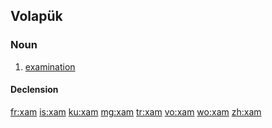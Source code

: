 ==Volapük==

===Noun===
{{infl|vo|noun}}

# [[examination]]

====Declension====
{{vo-decl-noun}}

[[fr:xam]]
[[is:xam]]
[[ku:xam]]
[[mg:xam]]
[[tr:xam]]
[[vo:xam]]
[[wo:xam]]
[[zh:xam]]